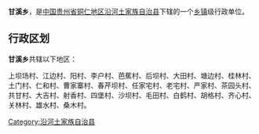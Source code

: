 {{Coord|28.384243|108.430007|type:city_region:CN_source:GoogleMaps|display=title}}
{{中国乡级行政区
| 行政区全称 = 甘溪乡
| 景观照片文件名 =
| 景观照片描述 =
| 汉语拼音 =
| 通用拼音 =
| 注音符號 =
| 其它标音类型1 =
| 其它标音1 =
| 其它标音类型2 =
| 其它标音2 =
| 其它语言类型1 =
| 其它语言地名1 =
| 其它语言类型2 =
| 其它语言地名2 =
| 上级行政区 = [[贵州省|贵州省]][[铜仁地区|铜仁地区]][[沿河土家族自治县|沿河土家族自治县]]
| 行政区类别 = [[乡镇|乡镇]]
| 行政区划代码 =
| 地理坐标 =
| 总面积 =
| 户籍人口 =
| 户籍人口年份 =
| 常住人口 =
| 常住人口年份 =
| 人口密度 =
| 行政区划 =
| 官方网站 =
| 政府驻地 =
| 邮政编码 =
| 毗邻行政区 =
| 位置图文件名 =
| 位置图描述 =
}}
'''甘溪乡'''，是[[中华人民共和国|中国]][[贵州省|贵州省]][[铜仁地区|铜仁地区]][[沿河土家族自治县|沿河土家族自治县]]下辖的一个[[乡镇|乡镇]]级行政单位。

== 行政区划 ==
'''甘溪乡'''共辖以下地区：

上坝场村、江边村、阳村、李户村、芭蕉村、后坝村、大田村、塘边村、桂林村、土门村、仁和村、曹家寨村、春芹坝村、任家宅村、老宅村、严家村、茶园头村、共甘村、大吉村、射香村、四堡村、沙坝村、毛田村、白鹤村、胡格村、齐心村、关林村、雄水村、桑木村。

{{贵州小作品}}
{{沿河土家族自治县行政区划}}

[[Category:沿河土家族自治县|Category:沿河土家族自治县]]